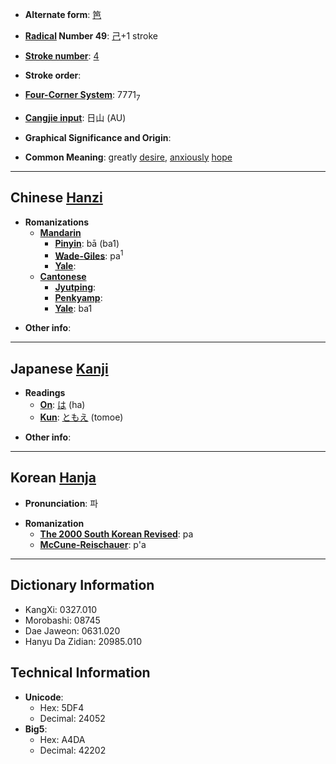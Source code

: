 * '''Alternate form''': [[笆]]

* '''[[Wiktionary:Chinese radical index| Radical]] Number 49''': [[Wiktionary:Chinese radical index 己|己]]+1 stroke

* '''[[Wiktionary:Chinese total strokes index|Stroke number]]''': [[Wiktionary:Chinese total strokes index 4|4]]

* '''Stroke order''': 

* '''[[Wiktionary:Chinese four corner index|Four-Corner System]]''': 7771<sub>7</sub>

* '''[[Wiktionary:Chinese Cangjie index|Cangjie input]]''': 日山 (AU)

* '''Graphical Significance and Origin''': 

* '''Common Meaning''': greatly [[desire]], [[anxious]]ly [[hope]]

----

== Chinese [[Hanzi]] ==

* '''Romanizations'''
** '''[[Mandarin]]'''
*** '''[[Pinyin]]''': bā (ba1)
*** '''[[Wade-Giles]]''': pa<sup>1</sup>
*** '''[[Yale]]''': 
** '''[[Cantonese]]'''
*** '''[[Jyutping]]''':
*** '''[[Penkyamp]]''': 
*** '''[[Yale]]''': ba1

* '''Other info''': 

----

== Japanese [[Kanji]] ==

* '''Readings'''
** '''[[On]]''': [[は]] (ha)
** '''[[Kun]]''': [[ともえ]] (tomoe)

* '''Other info''':  

----

== Korean [[Hanja]] ==

* '''Pronunciation''': 파

* '''Romanization'''
** '''[[The 2000 South Korean Revised Romanization|The 2000 South Korean Revised]]''': pa
** '''[[McCune-Reischauer]]''': p'a

----

== Dictionary Information ==

* KangXi: 0327.010
* Morobashi: 08745
* Dae Jaweon: 0631.020
* Hanyu Da Zidian: 20985.010

== Technical Information ==

* '''Unicode''':
** Hex: 5DF4
** Decimal: 24052
* '''Big5''':
** Hex: A4DA
** Decimal: 42202